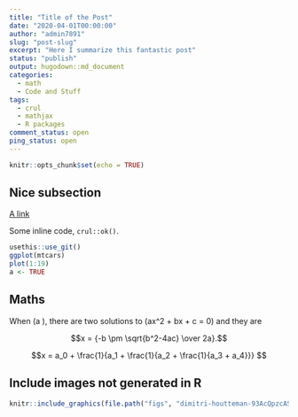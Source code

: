 ```yaml
---
title: "Title of the Post"
date: "2020-04-01T00:00:00"
author: "admin7891"
slug: "post-slug"
excerpt: "Here I summarize this fantastic post"
status: "publish"
output: hugodown::md_document
categories:
  - math
  - Code and Stuff
tags:
  - crul
  - mathjax
  - R packages
comment_status: open
ping_status: open
---
```


```r
knitr::opts_chunk$set(echo = TRUE)
```

## Nice subsection

[A link](https://masalmon.eu)

Some inline code, `crul::ok()`.

```r
usethis::use_git()
ggplot(mtcars)
plot(1:19)
a <- TRUE
```

## Maths

When \(a \ne 0\), there are two solutions to \(ax^2 + bx + c = 0\) and they are

$$x = {-b \pm \sqrt{b^2-4ac} \over 2a}.$$

$$x = a_0 + \frac{1}{a_1 + \frac{1}{a_2 + \frac{1}{a_3 + a_4}}} $$


## Include images not generated in R

```r
knitr::include_graphics(file.path("figs", "dimitri-houtteman-93AcQpzcASE-unsplash.jpg"))
```
